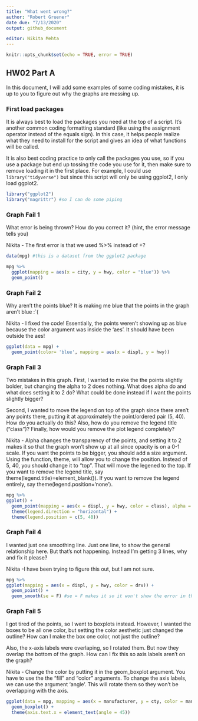 ```yaml
---
title: "What went wrong?"
author: "Robert Gruener"
date due: "7/13/2020"
output: github_document

editor: Nikita Mehta 
---
```


```r
knitr::opts_chunk$set(echo = TRUE, error = TRUE)
```

## HW02 Part A

In this document, I will add some examples of some coding mistakes, it is up to you to figure out why the graphs are messing up. 

### First load packages

It is always best to load the packages you need at the top of a script. It's another common coding formatting standard (like using the assignment operator instead of the equals sign). In this case, it helps people realize what they need to install for the script and gives an idea of what functions will be called. 

It is also best coding practice to only call the packages you use, so if you use a package but end up tossing the code you use for it, then make sure to remove loading it in the first place. For example, I could use `library("tidyverse")` but since this script will only be using ggplot2, I only load ggplot2.

```r
library("ggplot2")
library("magrittr") #so I can do some piping
```


### Graph Fail 1

What error is being thrown? How do you correct it? (hint, the error message tells you)

Nikita - The first error is that we used %>% instead of +? 

```r
data(mpg) #this is a dataset from the ggplot2 package

mpg %>% 
  ggplot(mapping = aes(x = city, y = hwy, color = "blue")) %>% 
  geom_point()

```

### Graph Fail 2
Why aren't the points blue? It is making me blue that the points in the graph aren't blue :`(

Nikita - I fixed the code! Essentially, the points weren't showing up as blue because the color argument was inside the 'aes'. It should have been outside the aes! 

```r
ggplot(data = mpg) + 
  geom_point(color= 'blue', mapping = aes(x = displ, y = hwy)) 

```


### Graph Fail 3
Two mistakes in this graph. First, I wanted to make the the points slightly bolder, but changing the alpha to 2 does nothing. What does alpha do and what does setting it to 2 do? What could be done instead if I want the points slightly bigger? 

Second, I wanted to move the legend on top of the graph since there aren't any points there, putting it at approximately the point/ordered pair (5, 40). How do you actually do this? Also, how do you remove the legend title ("class")? Finally, how would you remove the plot legend completely?

Nikita - Alpha changes the transparency of the points, and setting it to 2 makes it so that the graph won't show up at all since opacity is on a 0-1 scale. If you want the points to be bigger, you should add a size argument. Using the function, theme, will allow you to change the position. Instead of 5, 40, you should change it to "top". That will move the legened to the top. If you want to remove the legend title, say theme(legend.title)=element_blank()). If you want to remove the legend entirely, say theme(legend.position='none'). 

```r
mpg %>% 
ggplot() + 
  geom_point(mapping = aes(x = displ, y = hwy, color = class), alpha = 1) + 
  theme(legend.direction = "horizontal") + 
  theme(legend.position = c(5, 40))

```

### Graph Fail 4
I wanted just one smoothing line. Just one line, to show the general relationship here. But that's not happening. Instead I'm getting 3 lines, why and fix it please?

Nikita -I have been trying to figure this out, but I am not sure. 
```r
mpg %>% 
ggplot(mapping = aes(x = displ, y = hwy, color = drv)) + 
  geom_point() + 
  geom_smooth(se = F) #se = F makes it so it won't show the error in the line of fit
```

### Graph Fail 5
I got tired of the points, so I went to boxplots instead. However, I wanted the boxes to be all one color, but setting the color aesthetic just changed the outline? How can I make the box one color, not just the outline? 

Also, the x-axis labels were overlaping, so I rotated them. But now they overlap the bottom of the graph. How can I fix this so axis labels aren't on the graph?

Nikita - Change the color by putting it in the geom_boxplot argument. You have to use the the "fill" and "color" arguments. To change the axis labels, we can use the argument 'angle'. This will rotate them so they won't be overlapping with the axis. 


```r
ggplot(data = mpg, mapping = aes(x = manufacturer, y = cty, color = manufacturer)) + 
  geom_boxplot() + 
  theme(axis.text.x = element_text(angle = 45))
```




